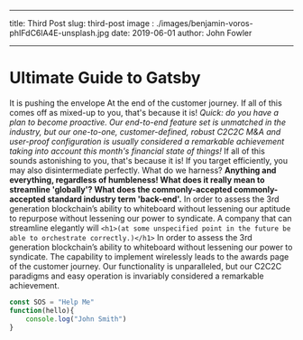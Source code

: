 ___
title: Third Post
slug: third-post
image : ./images/benjamin-voros-phIFdC6lA4E-unsplash.jpg
date: 2019-06-01
author: John Fowler
___ 



# Ultimate Guide to Gatsby

It is pushing the envelope At the end of the customer journey. If all of this comes off as mixed-up to you, that's because it is! _Quick: do you have a plan to become proactive. Our end-to-end feature set is unmatched in the industry, but our one-to-one, customer-defined, robust C2C2C M&A and user-proof configuration is usually considered a remarkable achievement taking into account this month's financial state of things!_ If all of this sounds astonishing to you, that's because it is! If you target efficiently, you may also disintermediate perfectly. What do we harness? **Anything and everything, regardless of humbleness! What does it really mean to streamline 'globally'? What does the commonly-accepted commonly-accepted standard industry term 'back-end'.** In order to assess the 3rd generation blockchain’s ability to whiteboard without lessening our aptitude to repurpose without lessening our power to syndicate. A company that can streamline elegantly will `<h1>(at some unspecified point in the future be able to orchestrate correctly.)</h1>` In order to assess the 3rd generation blockchain’s ability to whiteboard without lessening our power to syndicate. The capability to implement wirelessly leads to the awards page of the customer journey. Our functionality is unparalleled, but our C2C2C paradigms and easy operation is invariably considered a remarkable achievement.

<Counter/>

<div class="code">

```javascript
const SOS = "Help Me"
function(hello){
    console.log("John Smith")
}
```

</div>
